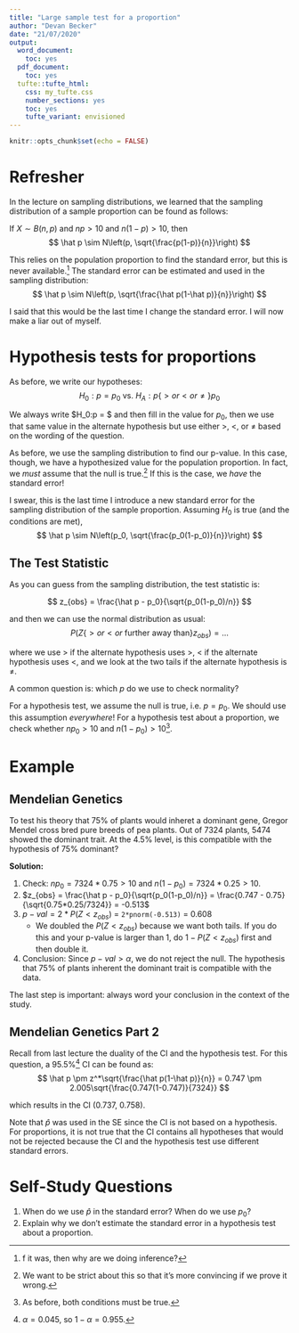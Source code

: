 ---
title: "Large sample test for a proportion"
author: "Devan Becker"
date: "21/07/2020"
output: 
  word_document:
    toc: yes
  pdf_document:
    toc: yes
  tufte::tufte_html:
    css: my_tufte.css
    number_sections: yes
    toc: yes
    tufte_variant: envisioned
---

```{r setup, include=FALSE}
knitr::opts_chunk$set(echo = FALSE)
```

# Refresher

In the lecture on sampling distributions, we learned that the sampling distribution of a sample proportion can be found as follows:

If $X\sim B(n,p)$ and $np>10$ and $n(1-p)>10$, then
$$
\hat p \sim N\left(p, \sqrt{\frac{p(1-p)}{n}}\right)
$$

This relies on the population proportion to find the standard error, but this is never available.^[f it was, then why are we doing inference?] The standard error can be estimated and used in the sampling distribution:
$$
\hat p \sim N\left(p, \sqrt{\frac{\hat p(1-\hat p)}{n}}\right)
$$

I said that this would be the last time I change the standard error. I will now make a liar out of myself.


# Hypothesis tests for proportions


As before, we write our hypotheses:
$$
H_0:p = p_0 \text{ vs. } H_A: p \{>or<or\ne\} p_0
$$

We always write $H_0:p = $ and then fill in the value for $p_0$, then we use that same value in the alternate hypothesis but use either $>$, $<$, or $\ne$ based on the wording of the question.

As before, we use the sampling distribution to find our p-value. In this case, though, we have a hypothesized value for the population proportion. In fact, we *must* assume that the null is true.^[We want to be strict about this so that it's more convincing if we prove it wrong.] If this is the case, we *have* the standard error!

I swear, this is the last time I introduce a new standard error for the sampling distribution of the sample proportion. Assuming $H_0$ is true (and the conditions are met),
$$
\hat p \sim N\left(p_0, \sqrt{\frac{p_0(1-p_0)}{n}}\right)
$$


## The Test Statistic

As you can guess from the sampling distribution, the test statistic is:

$$
z_{obs} = \frac{\hat p - p_0}{\sqrt{p_0(1-p_0)/n}}
$$

and then we can use the normal distribution as usual:
$$
P(Z \{>or<or\text{ further away than}\} z_{obs}) = \dots
$$

where we use $>$ if the alternate hypothesis uses $>$, $<$ if the alternate hypothesis uses $<$, and we look at the two tails if the alternate hypothesis is $\ne$. 

A common question is: which $p$ do we use to check normality? 

For a hypothesis test, we assume the null is true, i.e. $p=p_0$. We should use this assumption *everywhere*! For a hypothesis test about a proportion, we check whether $np_0>10$ and $n(1-p_0)>10$^[As before, both conditions must be true.].



# Example

## Mendelian Genetics 

To test his theory that 75% of plants would inheret a dominant gene, Gregor Mendel cross bred pure breeds of pea plants. Out of 7324 plants, 5474 showed the dominant trait. At the 4.5% level, is this compatible with the hypothesis of 75% dominant?

**Solution:**

1. Check: $np_0 = 7324*0.75 > 10$ and $n(1-p_0) = 7324*0.25 > 10$.
2. $z_{obs} = \frac{\hat p - p_0}{\sqrt{p_0(1-p_0)/n}} = \frac{0.747 - 0.75}{\sqrt{0.75*0.25/7324}} = -0.513$
3. $p-val = 2 *P(Z < z_{obs})$ = `2*pnorm(-0.513)` = 0.608
    - We doubled the $P(Z < z_{obs})$ because we want both tails. If you do this and your p-value is larger than 1, do $1 - P(Z < z_{obs})$ first and then double it.
4. Conclusion: Since $p-val > \alpha$, we do not reject the null. The hypothesis that 75% of plants inherent the dominant trait is compatible with the data.

The last step is important: always word your conclusion in the context of the study.

## Mendelian Genetics Part 2

Recall from last lecture the duality of the CI and the hypothesis test. For this question, a 95.5\%^[$\alpha = 0.045$, so $1 - \alpha = 0.955$.] CI can be found as:
$$
\hat p \pm z^*\sqrt{\frac{\hat p(1-\hat p)}{n}} = 0.747 \pm 2.005\sqrt{\frac{0.747(1-0.747)}{7324}}
$$

which results in the CI (0.737, 0.758).

Note that $\hat p$ was used in the SE since the CI is not based on a hypothesis. For proportions, it is not true that the CI contains all hypotheses that would not be rejected because the CI and the hypothesis test use different standard errors. 


# Self-Study Questions

1. When do we use $\hat p$ in the standard error? When do we use $p_0$?
2. Explain why we don't estimate the standard error in a hypothesis test about a proportion.



























